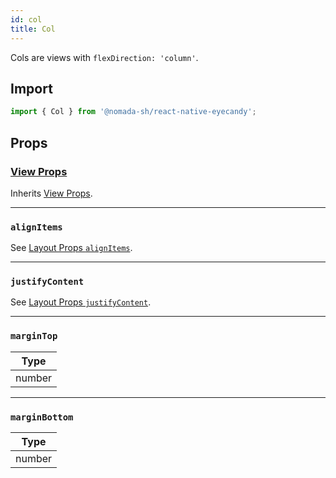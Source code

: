 ```yaml
---
id: col
title: Col
---
```


Cols are views with `flexDirection: 'column'`.

## Import

```jsx
import { Col } from '@nomada-sh/react-native-eyecandy';
```

## Props

### [View Props](https://reactnative.dev/docs/view#props)

Inherits [View Props](https://reactnative.dev/docs/view#props).

---

### `alignItems`

See [Layout Props `alignItems`](https://reactnative.dev/docs/layout-props#alignitems).

---

### `justifyContent`

See [Layout Props `justifyContent`](https://reactnative.dev/docs/layout-props#justifycontent).

---

### `marginTop`

| Type   |
| ------ |
| number |

---

### `marginBottom`

| Type   |
| ------ |
| number |

